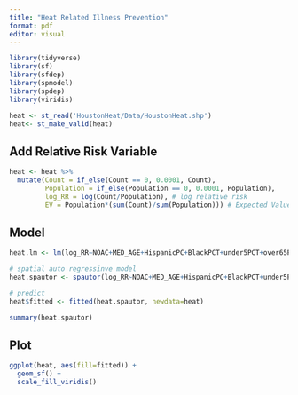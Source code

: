 ```yaml
---
title: "Heat Related Illness Prevention"
format: pdf
editor: visual
---
```


```r
library(tidyverse)
library(sf)
library(sfdep)
library(spmodel)
library(spdep)
library(viridis)

heat <- st_read('HoustonHeat/Data/HoustonHeat.shp')
heat<- st_make_valid(heat)
```

## Add Relative Risk Variable

```r
heat <- heat %>%
  mutate(Count = if_else(Count == 0, 0.0001, Count),
         Population = if_else(Population == 0, 0.0001, Population),
         log_RR = log(Count/Population), # log relative risk
         EV = Population*(sum(Count)/sum(Population))) # Expected Value
```

## Model

```r
heat.lm <- lm(log_RR~NOAC+MED_AGE+HispanicPC+BlackPCT+under5PCT+over65PCT+povertyPCT+alonePCT+MinTemp, data=heat)

# spatial auto regressinve model
heat.spautor <- spautor(log_RR~NOAC+MED_AGE+HispanicPC+BlackPCT+under5PCT+over65PCT+povertyPCT+alonePCT+MinTemp, data=heat, spcov_type="car")

# predict
heat$fitted <- fitted(heat.spautor, newdata=heat)

summary(heat.spautor)
```

## Plot

```r
ggplot(heat, aes(fill=fitted)) +
  geom_sf() +
  scale_fill_viridis()
```

